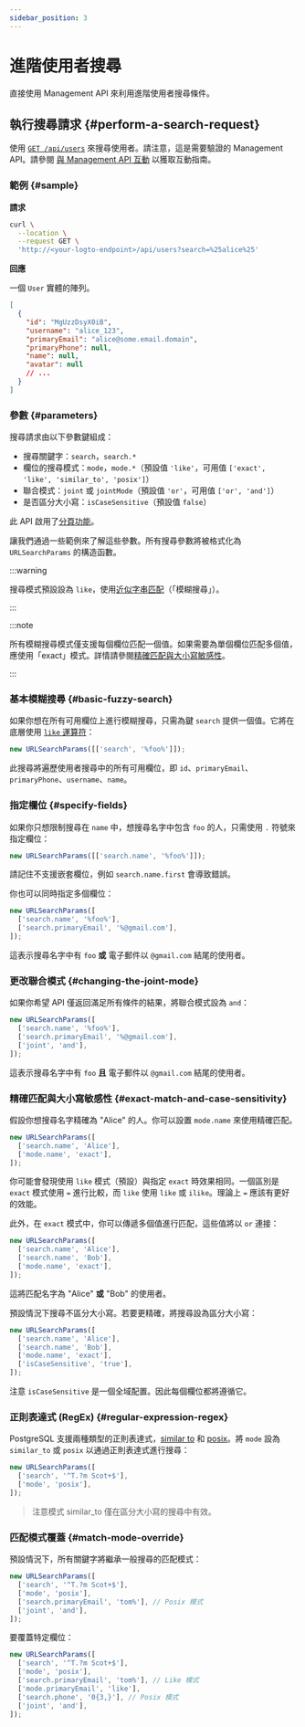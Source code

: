 ```yaml
---
sidebar_position: 3
---
```


# 進階使用者搜尋

直接使用 Management API 來利用進階使用者搜尋條件。

## 執行搜尋請求 \{#perform-a-search-request}

使用 [`GET /api/users`](https://openapi.logto.io/operation/operation-getuser) 來搜尋使用者。請注意，這是需要驗證的 Management API。請參閱 [與 Management API 互動](/integrate-logto/interact-with-management-api) 以獲取互動指南。

### 範例 \{#sample}

**請求**

```bash
curl \
  --location \
  --request GET \
  'http://<your-logto-endpoint>/api/users?search=%25alice%25'

```

**回應**

一個 `User` 實體的陣列。

```json
[
  {
    "id": "MgUzzDsyX0iB",
    "username": "alice_123",
    "primaryEmail": "alice@some.email.domain",
    "primaryPhone": null,
    "name": null,
    "avatar": null
    // ...
  }
]
```

### 參數 \{#parameters}

搜尋請求由以下參數鍵組成：

- 搜尋關鍵字：`search`，`search.*`
- 欄位的搜尋模式：`mode`，`mode.*`（預設值 `'like'`，可用值 `['exact', 'like', 'similar_to', 'posix']`）
- 聯合模式：`joint` 或 `jointMode`（預設值 `'or'`，可用值 `['or', 'and']`）
- 是否區分大小寫：`isCaseSensitive`（預設值 `false`）

此 API 啟用了[分頁功能](/integrate-logto/interact-with-management-api/#managing-paginated-api-responses)。

讓我們通過一些範例來了解這些參數。所有搜尋參數將被格式化為 `URLSearchParams` 的構造函數。

:::warning

搜尋模式預設設為 `like`，使用[近似字串匹配](https://en.wikipedia.org/wiki/Approximate_string_matching)（「模糊搜尋」）。

:::

:::note

所有模糊搜尋模式僅支援每個欄位匹配一個值。如果需要為單個欄位匹配多個值，應使用「exact」模式。詳情請參閱[精確匹配與大小寫敏感性](/user-management/advanced-user-search#exact-match-and-case-sensitivity)。

:::

### 基本模糊搜尋 \{#basic-fuzzy-search}

如果你想在所有可用欄位上進行模糊搜尋，只需為鍵 `search` 提供一個值。它將在底層使用 [`like` 運算符](https://www.postgresql.org/docs/current/functions-matching.html#FUNCTIONS-LIKE)：

```javascript
new URLSearchParams([['search', '%foo%']]);
```

此搜尋將遍歷使用者搜尋中的所有可用欄位，即 `id`、`primaryEmail`、`primaryPhone`、`username`、`name`。

### 指定欄位 \{#specify-fields}

如果你只想限制搜尋在 `name` 中，想搜尋名字中包含 `foo` 的人，只需使用 `.` 符號來指定欄位：

```javascript
new URLSearchParams([['search.name', '%foo%']]);
```

請記住不支援嵌套欄位，例如 `search.name.first` 會導致錯誤。

你也可以同時指定多個欄位：

```javascript
new URLSearchParams([
  ['search.name', '%foo%'],
  ['search.primaryEmail', '%@gmail.com'],
]);
```

這表示搜尋名字中有 `foo` **或** 電子郵件以 `@gmail.com` 結尾的使用者。

### 更改聯合模式 \{#changing-the-joint-mode}

如果你希望 API 僅返回滿足所有條件的結果，將聯合模式設為 `and`：

```javascript
new URLSearchParams([
  ['search.name', '%foo%'],
  ['search.primaryEmail', '%@gmail.com'],
  ['joint', 'and'],
]);
```

這表示搜尋名字中有 `foo` **且** 電子郵件以 `@gmail.com` 結尾的使用者。

### 精確匹配與大小寫敏感性 \{#exact-match-and-case-sensitivity}

假設你想搜尋名字精確為 "Alice" 的人。你可以設置 `mode.name` 來使用精確匹配。

```javascript
new URLSearchParams([
  ['search.name', 'Alice'],
  ['mode.name', 'exact'],
]);
```

你可能會發現使用 `like` 模式（預設）與指定 `exact` 時效果相同。一個區別是 `exact` 模式使用 `=` 進行比較，而 `like` 使用 `like` 或 `ilike`。理論上 `=` 應該有更好的效能。

此外，在 `exact` 模式中，你可以傳遞多個值進行匹配，這些值將以 `or` 連接：

```javascript
new URLSearchParams([
  ['search.name', 'Alice'],
  ['search.name', 'Bob'],
  ['mode.name', 'exact'],
]);
```

這將匹配名字為 "Alice" **或** "Bob" 的使用者。

預設情況下搜尋不區分大小寫。若要更精確，將搜尋設為區分大小寫：

```javascript
new URLSearchParams([
  ['search.name', 'Alice'],
  ['search.name', 'Bob'],
  ['mode.name', 'exact'],
  ['isCaseSensitive', 'true'],
]);
```

注意 `isCaseSensitive` 是一個全域配置。因此每個欄位都將遵循它。

### 正則表達式 (RegEx) \{#regular-expression-regex}

PostgreSQL 支援兩種類型的正則表達式，[similar to](https://www.postgresql.org/docs/current/functions-matching.html#FUNCTIONS-SIMILARTO-REGEXP) 和 [posix](https://www.postgresql.org/docs/current/functions-matching.html#FUNCTIONS-POSIX-REGEXP)。將 `mode` 設為 `similar_to` 或 `posix` 以通過正則表達式進行搜尋：

```javascript
new URLSearchParams([
  ['search', '^T.?m Scot+$'],
  ['mode', 'posix'],
]);
```

> 注意模式 similar_to 僅在區分大小寫的搜尋中有效。

### 匹配模式覆蓋 \{#match-mode-override}

預設情況下，所有關鍵字將繼承一般搜尋的匹配模式：

```javascript
new URLSearchParams([
  ['search', '^T.?m Scot+$'],
  ['mode', 'posix'],
  ['search.primaryEmail', 'tom%'], // Posix 模式
  ['joint', 'and'],
]);
```

要覆蓋特定欄位：

```javascript
new URLSearchParams([
  ['search', '^T.?m Scot+$'],
  ['mode', 'posix'],
  ['search.primaryEmail', 'tom%'], // Like 模式
  ['mode.primaryEmail', 'like'],
  ['search.phone', '0{3,}'], // Posix 模式
  ['joint', 'and'],
]);
```
